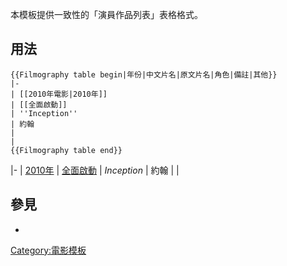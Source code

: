 <includeonly><!-- 在這裡加入模板的保護標識 --></includeonly><noinclude>{{template doc page viewed directly}}</noinclude>
<!-- 在本行下編輯模板說明 -->
本模板提供一致性的「演員作品列表」表格格式。

== 用法 ==
<pre>
{{Filmography table begin|年份|中文片名|原文片名|角色|備註|其他}}
|-
| [[2010年電影|2010年]]
| [[全面啟動]]
| ''Inception''
| 約翰
|
|
{{Filmography table end}}
</pre>

{{Filmography table begin|年份|中文片名|原文片名|角色|備註|其他}}
|-
| [[2010年電影|2010年]]
| [[全面啟動]]
| ''Inception''
| 約翰
|
|
{{Filmography table end}}

== 參見 ==
* {{tl|Filmography table end}}

<includeonly>
<!-- 本行下加入模板的分類 -->
[[Category:電影模板]]

<!-- 本行下加入模板的跨語言鏈接 -->

</includeonly>